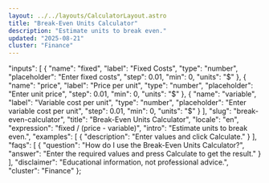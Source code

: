 ```yaml
---
layout: ../../layouts/CalculatorLayout.astro
title: "Break-Even Units Calculator"
description: "Estimate units to break even."
updated: "2025-08-21"
cluster: "Finance"
---
```



  "inputs": [
    {
      "name": "fixed",
      "label": "Fixed Costs",
      "type": "number",
      "placeholder": "Enter fixed costs",
      "step": 0.01,
      "min": 0,
      "units": "$"
    },
    {
      "name": "price",
      "label": "Price per unit",
      "type": "number",
      "placeholder": "Enter unit price",
      "step": 0.01,
      "min": 0,
      "units": "$"
    },
    {
      "name": "variable",
      "label": "Variable cost per unit",
      "type": "number",
      "placeholder": "Enter variable cost per unit",
      "step": 0.01,
      "min": 0,
      "units": "$"
    }
  ],
  "slug": "break-even-calculator",
  "title": "Break-Even Units Calculator",
  "locale": "en",
  "expression": "fixed / (price - variable)",
  "intro": "Estimate units to break even.",
  "examples": [
    {
      "description": "Enter values and click Calculate."
    }
  ],
  "faqs": [
    {
      "question": "How do I use the Break-Even Units Calculator?",
      "answer": "Enter the required values and press Calculate to get the result."
    }
  ],
  "disclaimer": "Educational information, not professional advice.",
  "cluster": "Finance"
};

<Calculator schema={schema} />
